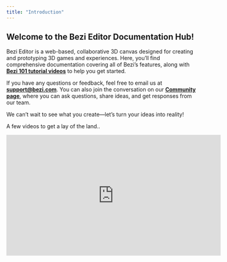 ```yaml
---
title: "Introduction"
---
```


## **Welcome to the Bezi Editor Documentation Hub!**&#x20;

Bezi Editor is a web-based, collaborative 3D canvas designed for creating and prototyping 3D games and experiences. Here, you’ll find comprehensive documentation covering all of Bezi’s features, along with [**Bezi 101 tutorial videos**](https://www.bezi.com/bezi-101) to help you get started.&#x20;

If you have any questions or feedback, feel free to email us at [**support@bezi.com**](mailto:support@bezi.com). You can also join the conversation on our [**Community page**](https://community.bezi.com/home), where you can ask questions, share ideas, and get responses from our team.

We can’t wait to see what you create—let’s turn your ideas into reality!



A few videos to get a lay of the land..&#x20;

<iframe width="560" height="315" src="https://www.youtube.com/embed/wQk1ymIdTdc?si=LkcGBdzY_-zEpaIX" title="YouTube video player" frameborder="0" allow="accelerometer; autoplay; clipboard-write; encrypted-media; gyroscope; picture-in-picture; web-share" referrerpolicy="strict-origin-when-cross-origin" allowfullscreen />



<iframe width="560" height="315" src="https://www.youtube.com/embed/9sQMLAMhl3Q?si=lEVY3bxLn3ksSlvX" title="YouTube video player" frameborder="0" allow="accelerometer; autoplay; clipboard-write; encrypted-media; gyroscope; picture-in-picture; web-share" referrerpolicy="strict-origin-when-cross-origin" allowfullscreen />